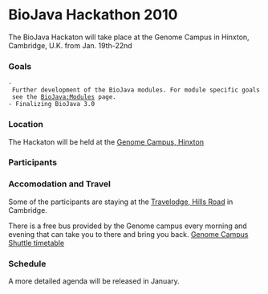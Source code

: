 = BioJava Hackathon 2010=

The BioJava Hackaton will take place at the Genome Campus in Hinxton, Cambridge, U.K. from Jan. 19th-22nd

=== Goals ===

 - Further development of the BioJava modules. For module specific goals see the [[BioJava:Modules]] page.
 - Finalizing BioJava 3.0

=== Location ===

The Hackaton will be held at the [http://maps.google.com/maps?f=q&source=s_q&q=genome+campus+hinxton&ie=UTF8&hq=&hnear=Wellcome+Trust+Genome+Campus,+Hinxton,+Saffron+Walden,+Essex,+Vereinigtes+K%C3%B6nigreich&z=11 Genome Campus, Hinxton]

=== Participants ===

=== Accomodation and Travel ===

Some of the participants are staying at the [http://maps.google.com/maps/place?cid=6821371219882759467&q=Travelodge,%2BHills%2BRoad%2Bin%2BCambridge Travelodge, Hills Road]  in Cambridge. 

There is a free bus provided by the Genome campus every morning and evening that can take you to there and bring you back. [http://www.ebi.ac.uk/Information/Travel/shuttle_timetable.html Genome Campus Shuttle timetable]

=== Schedule ===

A more detailed agenda will be released in January.